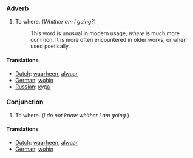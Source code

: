 ===Adverb===

# To where.  (''Whither am I going?'')
#:This word is unusual in modern usage; ''where'' is much more common.  It is more often encountered in older works, or when used poetically.

====Translations====
*[[Dutch]]: [[waarheen]], [[alwaar]]
*[[German]]: [[wohin]]
*[[Russian]]: [[куда]]

===Conjunction===

# To where.  (''I do not know whither I am going.'')

====Translations====
*[[Dutch]]: [[waarheen]], [[alwaar]]
*[[German]]: [[wohin]]